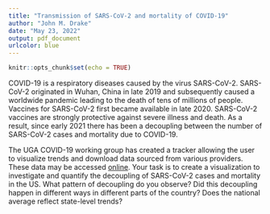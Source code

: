 ```yaml
---
title: "Transmission of SARS-CoV-2 and mortality of COVID-19"
author: "John M. Drake"
date: "May 23, 2022"
output: pdf_document
urlcolor: blue
---
```


```r
knitr::opts_chunk$set(echo = TRUE)
```

COVID-19 is a respiratory diseases caused by the virus SARS-CoV-2.
SARS-CoV-2 originated in Wuhan, China in late 2019 and subsequently caused a worldwide pandemic leading to the death of tens of millions of people.
Vaccines for SARS-CoV-2 first became available in late 2020. 
SARS-CoV-2 vaccines are strongly protective against severe illness and death.
As a result, since early 2021 there has been a decoupling between the number of SARS-CoV-2 cases and mortality due to COVID-19.

The UGA COVID-19 working group has created a tracker allowing the user to visualize trends and download data sourced from various providers.
These data may be accessed [online](https://www.covid19.uga.edu/tracker.html).
Your task is to create a visualization to investigate and quantify the decoupling of SARS-CoV-2 cases and mortality in the US.
What pattern of decoupling do you observe?
Did this decoupling happen in different ways in different parts of the country?
Does the national average reflect state-level trends?
